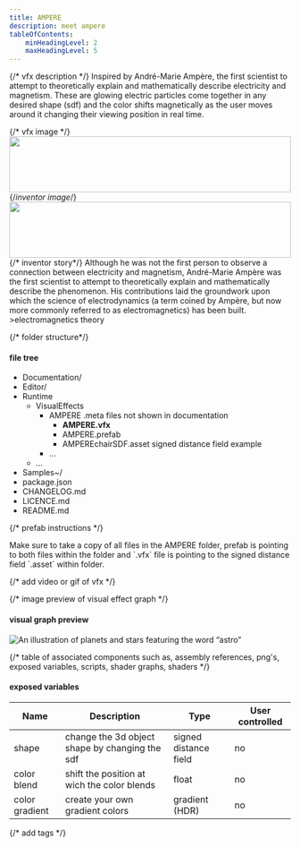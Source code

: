 ```yaml
---
title: AMPERE
description: meet ampere
tableOfContents:
    minHeadingLevel: 2
    maxHeadingLevel: 5
---
```




{/* vfx description */}
Inspired by André-Marie Ampère, the first scientist to attempt to theoretically explain and mathematically describe electricity and magnetism. These are glowing electric particles come together in any desired shape (sdf) and the color shifts magnetically as the user moves around it changing their viewing position in real time.

{/* vfx image */}
<Card title="AMPERE">
  <img src="https://res.cloudinary.com/soggy-ink-games/image/upload/v1720624372/VFX/ampere3_pstu1w.png" alt="" align="left" width="100%" height="100"/>
</Card>

{/*inventor image*/}
<CardGrid>
    <Card title="Inspired by" icon="star">
      <img src="https://res.cloudinary.com/soggy-ink-games/image/upload/v1720177370/INVENTORS/Ampere_portrait.png" alt="" align="left" width="100%" height="100"/>
    </Card>

{/* inventor story*/}
    <Card title="Ampere" icon="rocket">
    Although he was not the first person to observe a connection between electricity and magnetism, André-Marie Ampère was the first scientist to attempt to theoretically explain and mathematically describe the phenomenon. His contributions laid the groundwork upon which the science of electrodynamics (a term coined by Ampère, but now more commonly referred to as electromagnetics) has been built.
    >electromagnetics theory
    </Card>
</CardGrid>

{/* folder structure*/}
#### file tree 

<FileTree>

- Documentation/
- Editor/
- Runtime
  - VisualEffects
    - AMPERE               .meta files not shown in documentation 
      - **AMPERE.vfx**
      - AMPERE.prefab
      - AMPEREchairSDF.asset signed distance field example
    - …
  - …
- Samples~/
- package.json
- CHANGELOG.md
- LICENCE.md
- README.md

</FileTree>

{/* prefab instructions */}
<Aside type="note"> 
  Make sure to take a copy of all files in the AMPERE folder, prefab is pointing to both files within the folder and `.vfx` file is pointing to the signed distance field `.asset`  within folder.
</Aside>


{/* add video or gif of vfx */}

{/* image preview of visual effect graph */}
#### visual graph preview
![An illustration of planets and stars featuring the word “astro”](https://res.cloudinary.com/soggy-ink-games/image/upload/v1720624796/VFX/ampere-visualgraph_ylbvg9.png)

{/* table of associated components such as, assembly references, png's, exposed variables, scripts, shader graphs, shaders */}
#### exposed variables


| Name          | Description  | Type   | User controlled |
| ------------- | ------------ | ------ | --------------- |
| shape    | change the 3d object shape by changing the sdf    | signed distance field  | no      |
| color blend     | shift the position at wich the color blends            | float   |  no     |
| color gradient     | create your own gradient colors       | gradient (HDR)   |  no     |

{/* add tags */}

